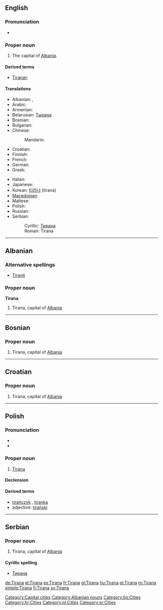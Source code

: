 {{wikipedia}}
==English==

===Pronunciation===
* {{rhymes|ɑːnə}}

===Proper noun===
{{infl|en|proper noun}}

# The capital of [[Albania]].

====Derived terms====
*[[Tiranan]]

====Translations====
{{trans-top|capital of Albania}}
* Albanian: {{t-|sq|Tirana|xs=Albanian}} {{definite}}, {{t-|sq|Tiranë|xs=Albanian}} {{indefinite}}
* Arabic: {{t|ar|تيرانا|f|tr=tiraanaa|sc=Arab}}
* Armenian: {{t-|hy|Տիրանա|tr=Tirana|sc=Armn|xs=Armenian}}
* Belarusian: [[Тырана]]
* Bosnian: {{t-|bs|Tirana|f}}
* Bulgarian: {{t-|bg|Тирана|sc=Cyrl}}
* Chinese:
*: Mandarin: {{t|zh|地拉那|tr=Dìlānà|sc=Hani}}
* Croatian: {{t-|hr|Tirana|f}}
* Finnish: {{t+|fi|Tirana}}
* French: {{t+|fr|Tirana|m}}
* German: {{t|de|Tirana|n}}
* Greek: {{t+|el|Τίρανα|sc=Grek}}
{{trans-mid}}
* Italian: {{t-|it|Tirana}}
* Japanese: {{t-|ja|ティラナ|tr=Tirana|sc=Jpan}}
* Korean: [[티라나]] (tirana)
* [[Macedonian]]: {{t-|mk|Тирана|f|tr=Tirána|sc=Cyrl|xs=Macedonian}}
* Maltese: {{t-|mt|Tirana|xs=Maltese}}
* Polish: {{t|pl|Tirana}} {{f}}
* Russian: {{t|ru|Тирана|f|tr=Tirána|sc=Cyrl}}
* Serbian:
*: Cyrillic: [[Тирана]] {{f}}
*: Roman: Tirana {{f}}
{{trans-bottom}}

[[Category:Capital cities]]

----

==Albanian==

===Alternative spellings===
* [[Tiranë]]

===Proper noun===
'''Tirana'''

# Tirana, capital of [[Albania]]

[[Category:Albanian nouns]]

----

==Bosnian==

===Proper noun===
{{infl|bs|proper noun|g=f}}

# Tirana, capital of [[Albania]]

[[Category:bs:Cities]]

----

==Croatian==

===Proper noun===
{{infl|hr|proper noun|g=f}}

# Tirana, capital of [[Albania]]

[[Category:hr:Cities]]
----
==Polish==

===Pronunciation===
* {{IPA|/t̪iˈran̪a/|lang=pl}}
* {{audio|Pl-Tirana.ogg|audio}}

===Proper noun===
{{infl|pl|proper noun|g=f}}

# [[#English|Tirana]]

====Declension====
{{pl-decl-noun-sing
|Tirana
|Tirany
|Tiranie
|Tiranę
|Tiraną
|Tiranie
|Tirano
}}

====Derived terms====
*[[tirańczyk]] {{m}}, [[tiranka]] {{f}}
*adjective: [[tirański]]

[[Category:pl:Cities]]

----

==Serbian==

===Proper noun===
{{infl|sv|proper noun|g=f}}

# Tirana, capital of [[Albania]]

====Cyrillic spelling====
* [[Тирана#Serbian|Тирана]]

[[Category:sr:Cities]]

[[de:Tirana]]
[[el:Tirana]]
[[es:Tirana]]
[[fr:Tirana]]
[[gl:Tirana]]
[[hu:Tirana]]
[[pl:Tirana]]
[[ro:Tirana]]
[[simple:Tirana]]
[[fi:Tirana]]
[[sv:Tirana]]